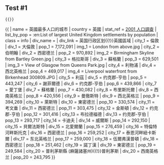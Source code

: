 == Test #1 ==
<code><nowiki>{{</nowiki>{{BASEPAGENAME}}<nowiki>}}</nowiki></code>

<onlyinclude>{{ {{BASEPAGENAME}}
| name = 英國最多人口的城市
| country      = 英國
| stat_ref     = [[:en:United Kingdom Census 2001|2001 人口調查]]
| list_by_pop  = :en:List of largest United Kingdom settlements by population
| class        = info
| div_name     = 
| div_link     = 英国行政区划{{!}}英國區域
| city_1 = 倫敦 | div_1 = 大倫敦 | pop_1 = 7,172,091 | img_1 = London from above.jpg
| city_2 = 伯明翰 | div_2 = 西密德兰 | pop_2 = 970,892 | img_2 = Birmingham Skyline from Bartley Green.jpg
| city_3 = 格拉斯哥 | div_3 = 蘇格蘭 | pop_3 = 629,501 | img_3 = View of Glasgow from Queens Park.jpg
| city_4 = 利物浦 | div_4 = 西北英格兰 | pop_4 = 469,017 | img_4 = Liverpool waterfront from Birkenhead 300809.JPG
| city_5 = 利茲 | div_5 = 约克郡-亨伯 | pop_5 = 443,247  
| city_6 = 謝菲爾德 | div_6 = 约克郡-亨伯 | pop_6 = 439,866  
| city_7 = 愛丁堡 | div_7 = 蘇格蘭 | pop_7 = 430,082  
| city_8 = 布里斯托爾 | div_8 = 西南英格兰 | pop_8 = 420,556  
| city_9 = 曼徹斯特 | div_9 = 西北英格兰 | pop_9 = 394,269  
| city_10 = 萊斯特 | div_10 = 東密德兰 | pop_10 = 330,574  
| city_11 = 考文垂 | div_11 = 西密德兰 | pop_11 = 303,475  
| city_12 = 金斯頓 | div_12 = 约克郡-亨伯 | pop_12 = 301,416  
| city_13 = 布拉德福德 | div_13 =  约克郡-亨伯 | pop_13 = 293,717  
| city_14 = 卡迪夫 | div_14 = 威爾斯 | pop_14 = 292,150  
| city_15 = 貝爾法斯特 | div_15 = 北愛爾蘭 | pop_15 = 276,459  
| city_16 = 特倫特河畔斯托克 | div_16 = 西密德兰 | pop_16 = 259,252  
| city_17 = 泰恩河畔紐卡斯爾 | div_17 = 东北英格兰 | pop_17 = 259,000
| city_18 = 伍爾弗漢普頓 | div_18 = 西密德兰 | pop_18 = 251,462  
| city_19 = 諾丁漢 | div_19 = 東密德兰 | pop_19 = 249,584  
| city_20 = 普利茅斯縣 (麻薩諸塞州){{!}}普利茅斯 | div_20 = 西南英格兰 | pop_20 = 243,795 
}}</onlyinclude>